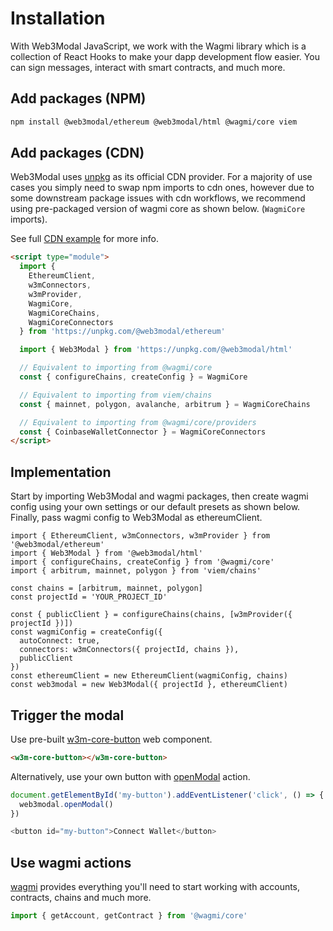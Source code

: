 
# Installation

With Web3Modal JavaScript, we work with the Wagmi library which is a collection of React Hooks to make your dapp development flow easier. You can sign messages, interact with smart contracts, and much more.

<CloudBanner />

## Add packages (NPM)

```bash npm2yarn
npm install @web3modal/ethereum @web3modal/html @wagmi/core viem
```

## Add packages (CDN)

Web3Modal uses [unpkg](https://www.unpkg.com/) as its official CDN provider.
For a majority of use cases you simply need to swap npm imports to cdn ones, however due to some downstream package issues with cdn workflows, we recommend using pre-packaged version of wagmi core as shown below. (`WagmiCore` imports).

See full [CDN example](https://github.com/WalletConnect/web3modal-examples/tree/main/web3modal-wagmi-html-cdn) for more info.

```html
<script type="module">
  import {
    EthereumClient,
    w3mConnectors,
    w3mProvider,
    WagmiCore,
    WagmiCoreChains,
    WagmiCoreConnectors
  } from 'https://unpkg.com/@web3modal/ethereum'

  import { Web3Modal } from 'https://unpkg.com/@web3modal/html'

  // Equivalent to importing from @wagmi/core
  const { configureChains, createConfig } = WagmiCore

  // Equivalent to importing from viem/chains
  const { mainnet, polygon, avalanche, arbitrum } = WagmiCoreChains

  // Equivalent to importing from @wagmi/core/providers
  const { CoinbaseWalletConnector } = WagmiCoreConnectors
</script>
```

## Implementation

Start by importing Web3Modal and wagmi packages, then create wagmi config using your own settings or our default presets as shown below. Finally, pass wagmi config to Web3Modal as ethereumClient.

```tsx
import { EthereumClient, w3mConnectors, w3mProvider } from '@web3modal/ethereum'
import { Web3Modal } from '@web3modal/html'
import { configureChains, createConfig } from '@wagmi/core'
import { arbitrum, mainnet, polygon } from 'viem/chains'

const chains = [arbitrum, mainnet, polygon]
const projectId = 'YOUR_PROJECT_ID'

const { publicClient } = configureChains(chains, [w3mProvider({ projectId })])
const wagmiConfig = createConfig({
  autoConnect: true,
  connectors: w3mConnectors({ projectId, chains }),
  publicClient
})
const ethereumClient = new EthereumClient(wagmiConfig, chains)
const web3modal = new Web3Modal({ projectId }, ethereumClient)
```

## Trigger the modal

Use pre-built [w3m-core-button](./components#w3m-core-button) web component.

```html
<w3m-core-button></w3m-core-button>
```

Alternatively, use your own button with [openModal](./actions#openmodal) action.

```js
document.getElementById('my-button').addEventListener('click', () => {
  web3modal.openModal()
})

<button id="my-button">Connect Wallet</button>
```

## Use wagmi actions

[wagmi](https://wagmi.sh) provides everything you'll need to start working with accounts, contracts, chains and much more.

```js
import { getAccount, getContract } from '@wagmi/core'
```
